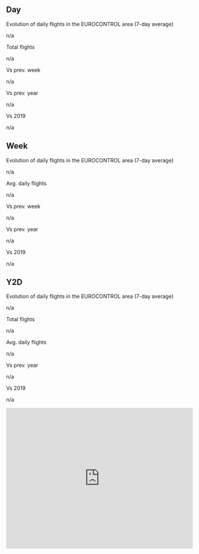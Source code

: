 
:::: {#tab-flights .panel-tabset}
## Day

Evolution of daily flights in the EUROCONTROL area [(7-day average)]{.text-muted margin-bottom="0rem"}

```{=html}
<div class="nw-values-cell">
  <p id="day_date" class="nw-col-value">n/a</p>
  <div>
    <p class="nw-col-name">Total flights</p>
    <p id="day_traffic" class="nw-col-value">n/a</p>
  </div>
  <div>
    <p class="nw-col-name">Vs prev. week</p>
    <p id="dif_day_prev_week" class="nw-col-value">n/a</p>
  </div>
  <div>
    <p class="nw-col-name">Vs prev. year</p>
    <p id="dif_day_prev_year" class="nw-col-value">n/a</p>
  </div>
  <div>
    <p class="nw-col-name">Vs 2019</p>
    <p id="dif_day_2019" class="nw-col-value">n/a</p>
  </div>
</div>
```



## Week
Evolution of daily flights in the EUROCONTROL area [(7-day average)]{.text-muted margin-bottom="0rem"}

```{=html}
<div class="nw-values-cell">
  <p id="week_date" class="nw-col-value">n/a</p>
  <div>
    <p class="nw-col-name">Avg. daily flights</p>
    <p id="week_traffic" class="nw-col-value">n/a</p>
  </div>
  <div>
    <p class="nw-col-name">Vs prev. week</p>
    <p id="dif_week_prev_week" class="nw-col-value">n/a</p>
  </div>
  <div>
    <p class="nw-col-name">Vs prev. year</p>
    <p id="dif_week_prev_year" class="nw-col-value">n/a</p>
  </div>
  <div>
    <p class="nw-col-name">Vs 2019</p>
    <p id="dif_week_2019" class="nw-col-value">n/a</p>
  </div>
</div>
```



## Y2D
Evolution of daily flights in the EUROCONTROL area [(7-day average)]{.text-muted margin-bottom="0rem"}

```{=html}
<div class="nw-values-cell">
  <p id="y2d_date" class="nw-col-value">n/a</p>
  <div>
    <p class="nw-col-name">Total flights</p>
    <p id="y2d_traffic" class="nw-col-value">n/a</p>
  </div>
  <div>
    <p class="nw-col-name">Avg. daily flights</p>
    <p id="avg_y2d_traffic" class="nw-col-value">n/a</p>
  </div>
  <div>
    <p class="nw-col-name">Vs prev. year</p>
    <p id="dif_y2d_prev_year" class="nw-col-value">n/a</p>
  </div>
  <div>
    <p class="nw-col-name">Vs 2019</p>
    <p id="dif_y2d_2019" class="nw-col-value">n/a</p>
  </div>
</div>

```


::::

```{=html}
<div>
  <iframe style="border: 0; width: 100%; height: 380px;"
          src="https://www.eurocontrol.int/Economics/Oscar/plot-traffic-lp_new.html"           frameborder="0"
          scrolling="no"
          allowfullscreen>
  </iframe>
</div>
```
